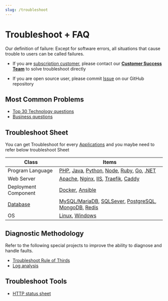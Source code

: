 ```yaml
---
slug: /troubleshoot
---
```




# Troubleshoot + FAQ

Our definition of failure: Except for software errors, all situations that cause trouble to users can be called failures.


* If you are [subscription customer](./business), please contact our **[Customer Success Team](./helpdesk)** to solve troubleshoot directly

* If you are open source user, please commit [Issue](https://github.com/websoft9) on our GitHub repository 


## Most Common Problems

* [Top 30 Technology questions](./faq)
* [Business questions](./business/faq)

## Troubleshoot Sheet

You can get Troubleshoot for every [Applications](./apps) and you maybe need to refer below troubleshoot Sheet

| Class         | Items                                                         |
| ---------- | ------------------------------------------------------------ |
| Program Language   | [PHP](./php#troubleshoot), [Java](./java#troubleshoot), [Python](./python#troubleshoot), [Node](./nodejs#troubleshoot), [Ruby](./ruby#troubleshoot), [Go](./go#troubleshoot), [.NET](./dotnet#troubleshoot) |
| Web Server | [Apache](./apache#troubleshoot), [Nginx](./nginx), [IIS](./iis#troubleshoot), [Traefik](./traefik#troubleshoot), [Caddy](./caddy#troubleshoot) |
| Deployment Component   | [Docker](./docker#troubleshoot), [Ansible](./ansible#troubleshoot)  |
| [Database](./apps/db/)   | [MySQL/MariaDB](./mysql/admin#troubleshoot), [SQLSever](./sqlserver/admin#troubleshoot), [PostgreSQL](./postgresql/admin#troubleshoot), [MongoDB](./mongodb/admin#troubleshoot), [Redis](./redis/admin#troubleshoot) |
| OS   | [Linux](./linux/advanced#常见问题), [Windows](./windows/advanced#faq)  |


## Diagnostic Methodology

Refer to the following special projects to improve the ability to diagnose and handle faults.

* [Troubleshoot Rule of Thirds](./troubleshoot/method)
* [Log analysis](./troubleshoot/logs)

## Troubleshoot Tools

* [HTTP status sheet](http://www.w3.org/Protocols/rfc2616/rfc2616-sec10.html)


